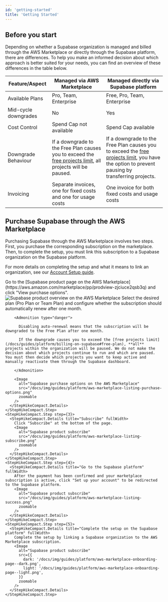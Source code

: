 ```yaml
---
id: 'getting-started'
title: 'Getting Started'
---
```


## Before you start
Depending on whether a Supabase organization is managed and billed through the AWS Marketplace or directly through the Supabase platform, there are differences. To help you make an informed decision about which approach is better suited for your needs, you can find an overview of these differences in the table below.

| Feature/Aspect       | Managed via AWS Marketplace                                                                                                                                       | Managed directly via Supabase platform                                                                                                                                                                |
|----------------------|-------------------------------------------------------------------------------------------------------------------------------------------------------------------|-------------------------------------------------------------------------------------------------------------------------------------------------------------------------------------------------------|
| Available Plans      | Pro, Team, Enterprise                                                                                                                                             | Free, Pro, Team, Enterprise                                                                                                                                                                           |
| Mid-cycle downgrades | No                                                                                                                                                                | Yes                                                                                                                                                                                                   |
| Cost Control         | Spend Cap not available                                                                                                                                           | Spend Cap available                                                                                                                                                                                   |
| Downgrade Behaviour  | If a downgrade to the Free Plan causes you to exceed the [free projects limit](/docs/guides/platform/billing-on-supabase#free-plan), all projects will be paused. | If a downgrade to the Free Plan causes you to exceed the [free projects limit](/docs/guides/platform/billing-on-supabase#free-plan), you have the option to prevent pausing by transferring projects. |
| Invoicing            | Separate invoices, one for fixed costs and one for usage costs                                                                                                    | One invoice for both fixed costs and usage costs                                                                                                                                                      |



## Purchase Supabase through the AWS Marketplace
Purchasing Supabase through the AWS Marketplace involves two steps. First, you purchase the corresponding subscription on the marketplace. Then, to complete the setup, you must link this subscription to a Supabase organization on the Supabase platform.

For more details on completing the setup and what it means to link an organization, see our [Account Setup guide](./account-setup).

  <StepHikeCompact>
    <StepHikeCompact.Step step={1}>
      <StepHikeCompact.Details title="Go to the AWS Marketplace" fullWidth>
        Go to the [Supabase product page on the AWS Marketplace](https://aws.amazon.com/marketplace/pp/prodview-zjciuce2qsb3q) and click "View purchase options".
        <Image
          alt="Supabase product overview on the AWS Marketplace"
          src="/docs/img/guides/platform/aws-marketplace-listing-overview.png"
          zoomable
        />
      </StepHikeCompact.Details>
    </StepHikeCompact.Step>
    <StepHikeCompact.Step step={2}>
      <StepHikeCompact.Details title="Configure the subscription" fullWidth>
        Select the desired plan (Pro Plan or Team Plan) and configure whether the subscription should automatically renew after one month.

        <Admonition type="danger">

          Disabling auto-renewal means that the subscription will be downgraded to the Free Plan after one month.

          If the downgrade causes you to exceed the [free projects limit](/docs/guides/platform/billing-on-supabase#free-plan), **all** projects within the organization will be paused. We do not make the decision about which projects continue to run and which are paused. You must then decide which projects you want to keep active and manually reactivate them through the Supabase dashboard.

        </Admonition>

        <Image
          alt="Supabase purchase options on the AWS Marketplace"
          src="/docs/img/guides/platform/aws-marketplace-listing-purchase-options.png"
          zoomable
        />
      </StepHikeCompact.Details>
    </StepHikeCompact.Step>
    <StepHikeCompact.Step step={3}>
      <StepHikeCompact.Details title="Subscribe" fullWidth>
        Click "Subscribe" at the bottom of the page.
        <Image
          alt="Supabase product subscribe"
          src="/docs/img/guides/platform/aws-marketplace-listing-subscribe.png"
          zoomable
        />
      </StepHikeCompact.Details>
    </StepHikeCompact.Step>
    <StepHikeCompact.Step step={4}>
      <StepHikeCompact.Details title="Go to the Supabase platform" fullWidth>
        After the payment has been confirmed and your marketplace subscription is active, click "Set up your account" to be redirected to the Supabase platform.
        <Image
          alt="Supabase product subscribe"
          src="/docs/img/guides/platform/aws-marketplace-listing-success.png"
          zoomable
        />
      </StepHikeCompact.Details>
    </StepHikeCompact.Step>
    <StepHikeCompact.Step step={5}>
      <StepHikeCompact.Details title="Complete the setup on the Supabase platform" fullWidth>
        Complete the setup by linking a Supabase organization to the AWS Marketplace subscription.
        <Image
          alt="Supabase product subscribe"
          src={{
            dark: '/docs/img/guides/platform/aws-marketplace-onboarding-page--dark.png',
            light: '/docs/img/guides/platform/aws-marketplace-onboarding-page--light.png',
          }}
          zoomable
        />
      </StepHikeCompact.Details>
    </StepHikeCompact.Step>
  </StepHikeCompact>
